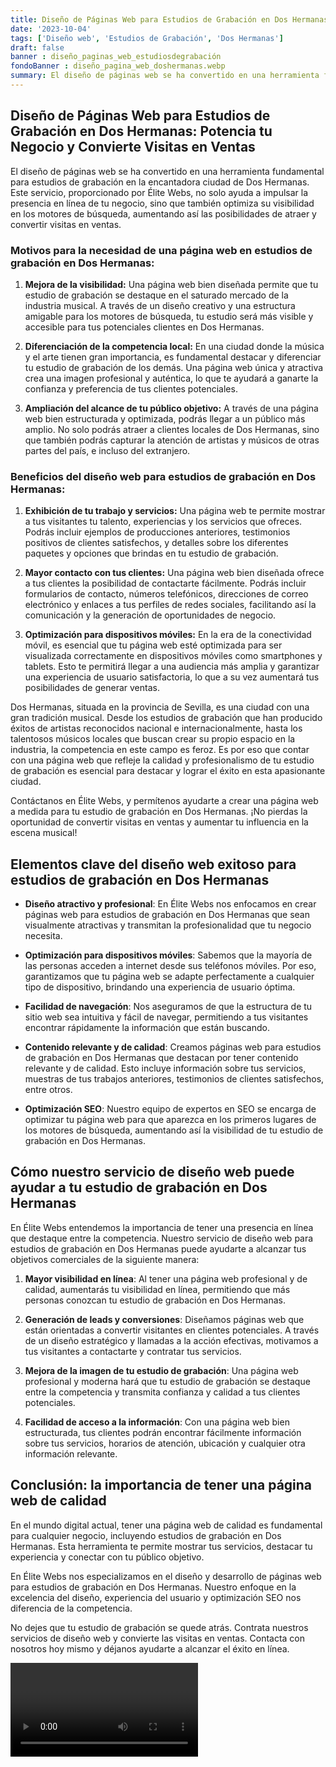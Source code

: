 ```yaml
---
title: Diseño de Páginas Web para Estudios de Grabación en Dos Hermanas
date: '2023-10-04'
tags: ['Diseño web', 'Estudios de Grabación', 'Dos Hermanas']
draft: false
banner : diseño_paginas_web_estudiosdegrabación
fondoBanner : diseño_pagina_web_doshermanas.webp
summary: El diseño de páginas web se ha convertido en una herramienta fundamental para estudios de grabación en la encantadora ciudad de Dos Hermanas. Este servicio, proporcionado por Élite Webs, no solo ayuda a impulsar la presencia en línea de tu negocio, sino que también optimiza su visibilidad en los motores de búsqueda, aumentando así las posibilidades de atraer y convertir visitas en ventas. 
---
```


## Diseño de Páginas Web para Estudios de Grabación en Dos Hermanas: Potencia tu Negocio y Convierte Visitas en Ventas

El diseño de páginas web se ha convertido en una herramienta fundamental para estudios de grabación en la encantadora ciudad de Dos Hermanas. Este servicio, proporcionado por Élite Webs, no solo ayuda a impulsar la presencia en línea de tu negocio, sino que también optimiza su visibilidad en los motores de búsqueda, aumentando así las posibilidades de atraer y convertir visitas en ventas. 

### Motivos para la necesidad de una página web en estudios de grabación en Dos Hermanas:

1. **Mejora de la visibilidad:** Una página web bien diseñada permite que tu estudio de grabación se destaque en el saturado mercado de la industria musical. A través de un diseño creativo y una estructura amigable para los motores de búsqueda, tu estudio será más visible y accesible para tus potenciales clientes en Dos Hermanas.

2. **Diferenciación de la competencia local:** En una ciudad donde la música y el arte tienen gran importancia, es fundamental destacar y diferenciar tu estudio de grabación de los demás. Una página web única y atractiva crea una imagen profesional y auténtica, lo que te ayudará a ganarte la confianza y preferencia de tus clientes potenciales.

3. **Ampliación del alcance de tu público objetivo:** A través de una página web bien estructurada y optimizada, podrás llegar a un público más amplio. No solo podrás atraer a clientes locales de Dos Hermanas, sino que también podrás capturar la atención de artistas y músicos de otras partes del país, e incluso del extranjero.

### Beneficios del diseño web para estudios de grabación en Dos Hermanas:

1. **Exhibición de tu trabajo y servicios:** Una página web te permite mostrar a tus visitantes tu talento, experiencias y los servicios que ofreces. Podrás incluir ejemplos de producciones anteriores, testimonios positivos de clientes satisfechos, y detalles sobre los diferentes paquetes y opciones que brindas en tu estudio de grabación.

2. **Mayor contacto con tus clientes:** Una página web bien diseñada ofrece a tus clientes la posibilidad de contactarte fácilmente. Podrás incluir formularios de contacto, números telefónicos, direcciones de correo electrónico y enlaces a tus perfiles de redes sociales, facilitando así la comunicación y la generación de oportunidades de negocio.

3. **Optimización para dispositivos móviles:** En la era de la conectividad móvil, es esencial que tu página web esté optimizada para ser visualizada correctamente en dispositivos móviles como smartphones y tablets. Esto te permitirá llegar a una audiencia más amplia y garantizar una experiencia de usuario satisfactoria, lo que a su vez aumentará tus posibilidades de generar ventas.

Dos Hermanas, situada en la provincia de Sevilla, es una ciudad con una gran tradición musical. Desde los estudios de grabación que han producido éxitos de artistas reconocidos nacional e internacionalmente, hasta los talentosos músicos locales que buscan crear su propio espacio en la industria, la competencia en este campo es feroz. Es por eso que contar con una página web que refleje la calidad y profesionalismo de tu estudio de grabación es esencial para destacar y lograr el éxito en esta apasionante ciudad.

Contáctanos en Élite Webs, y permítenos ayudarte a crear una página web a medida para tu estudio de grabación en Dos Hermanas. ¡No pierdas la oportunidad de convertir visitas en ventas y aumentar tu influencia en la escena musical!

<GifSeo />

<Cta />

## Elementos clave del diseño web exitoso para estudios de grabación en Dos Hermanas

- **Diseño atractivo y profesional**: En Élite Webs nos enfocamos en crear páginas web para estudios de grabación en Dos Hermanas que sean visualmente atractivas y transmitan la profesionalidad que tu negocio necesita.

- **Optimización para dispositivos móviles**: Sabemos que la mayoría de las personas acceden a internet desde sus teléfonos móviles. Por eso, garantizamos que tu página web se adapte perfectamente a cualquier tipo de dispositivo, brindando una experiencia de usuario óptima.

- **Facilidad de navegación**: Nos aseguramos de que la estructura de tu sitio web sea intuitiva y fácil de navegar, permitiendo a tus visitantes encontrar rápidamente la información que están buscando.

- **Contenido relevante y de calidad**: Creamos páginas web para estudios de grabación en Dos Hermanas que destacan por tener contenido relevante y de calidad. Esto incluye información sobre tus servicios, muestras de tus trabajos anteriores, testimonios de clientes satisfechos, entre otros.

- **Optimización SEO**: Nuestro equipo de expertos en SEO se encarga de optimizar tu página web para que aparezca en los primeros lugares de los motores de búsqueda, aumentando así la visibilidad de tu estudio de grabación en Dos Hermanas.

## Cómo nuestro servicio de diseño web puede ayudar a tu estudio de grabación en Dos Hermanas

En Élite Webs entendemos la importancia de tener una presencia en línea que destaque entre la competencia. Nuestro servicio de diseño web para estudios de grabación en Dos Hermanas puede ayudarte a alcanzar tus objetivos comerciales de la siguiente manera:

1. **Mayor visibilidad en línea**: Al tener una página web profesional y de calidad, aumentarás tu visibilidad en línea, permitiendo que más personas conozcan tu estudio de grabación en Dos Hermanas.

2. **Generación de leads y conversiones**: Diseñamos páginas web que están orientadas a convertir visitantes en clientes potenciales. A través de un diseño estratégico y llamadas a la acción efectivas, motivamos a tus visitantes a contactarte y contratar tus servicios.

3. **Mejora de la imagen de tu estudio de grabación**: Una página web profesional y moderna hará que tu estudio de grabación se destaque entre la competencia y transmita confianza y calidad a tus clientes potenciales.

4. **Facilidad de acceso a la información**: Con una página web bien estructurada, tus clientes podrán encontrar fácilmente información sobre tus servicios, horarios de atención, ubicación y cualquier otra información relevante.

## Conclusión: la importancia de tener una página web de calidad

En el mundo digital actual, tener una página web de calidad es fundamental para cualquier negocio, incluyendo estudios de grabación en Dos Hermanas. Esta herramienta te permite mostrar tus servicios, destacar tu experiencia y conectar con tu público objetivo.

En Élite Webs nos especializamos en el diseño y desarrollo de páginas web para estudios de grabación en Dos Hermanas. Nuestro enfoque en la excelencia del diseño, experiencia del usuario y optimización SEO nos diferencia de la competencia.

No dejes que tu estudio de grabación se quede atrás. Contrata nuestros servicios de diseño web y convierte las visitas en ventas. Contacta con nosotros hoy mismo y déjanos ayudarte a alcanzar el éxito en línea.

<Video />

<CtaBot job='Estudios de Grabación' city='Dos Hermanas'/>

<Gmaps query='Dos Hermanas+españa+maps' />